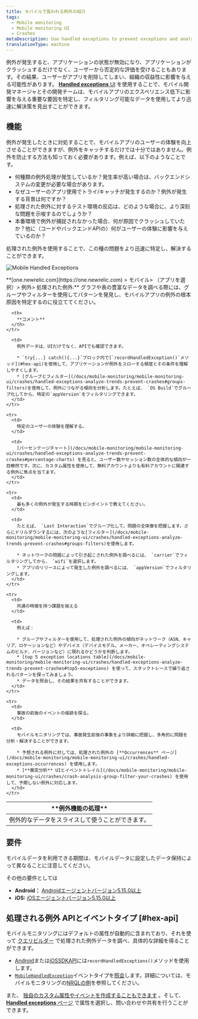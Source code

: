 ```yaml
---
title: モバイルで扱われる例外の紹介
tags:
  - Mobile monitoring
  - Mobile monitoring UI
  - Crashes
metaDescription: Use handled exceptions to prevent exceptions and analyze detailed contextual information to understand why apps ended in a try/catch.
translationType: machine
---
```



例外が発生すると、アプリケーションの状態が無効になり、アプリケーションがクラッシュするだけでなく、ユーザーから否定的な評価を受けることもあります。その結果、ユーザーがアプリを削除してしまい、組織の収益性に影響を与える可能性があります。 [**Handled exceptions** UI](/docs/mobile-monitoring/mobile-monitoring-ui/crashes/handled-exceptions-analyze-trends-prevent-crashes) を使用することで、モバイル開発マネージャとその開発チームは、モバイルアプリのエクスペリエンス低下に影響を与える重要な要因を特定し、フィルタリング可能なデータを使用してより迅速に解決策を見出すことができます。

## 機能

例外が発生したときに対処することで、モバイルアプリのユーザーの体験を向上させることができますが、例外をキャッチするだけでは十分ではありません。例外を防止する方法も知っておく必要があります。例えば、以下のようなことです。

* 何種類の例外処理が発生しているか？発生率が高い場合は、バックエンドシステムの変更が必要な場合があります。
* なぜユーザーのアプリ使用でトライ/キャッチが発生するのか？例外が発生する背景は何ですか？
* 処理された例外に対するテスト環境の反応は、どのような場合に、より深刻な問題を示唆するのでしょうか？
* 本番環境で例外が捕捉されなかった場合、何が原因でクラッシュしていたか？他に（コードやバックエンドAPIの）何がユーザーの体験に影響を与えているのか？

処理された例外を使用することで、この種の問題をより迅速に特定し、解決することができます。

<img
  title="Mobile Handled Exceptions"
  alt="Mobile Handled Exceptions"
  src={mobileHandledExceptionsUi}
/>

<figcaption>
  **[one.newrelic.com](https://one.newrelic.com) > モバイル> （アプリを選択）> 例外> 処理された例外:** グラフや表の豊富なデータを調べる際には、グループやフィルターを使用してパターンを発見し、モバイルアプリの例外の根本原因を特定するのに役立ててください。
</figcaption>

<table>
  <thead>
    <tr>
      <th style={{ width: "200px" }}>
        **例外機能の処理**
      </th>

      <th>
        **コメント**
      </th>
    </tr>
  </thead>

  <tbody>
    <tr>
      <td>
        例外的なデータをスライスして使うことができます。
      </td>

      <td>
        例外データは、UIだけでなく、APIでも確認できます。

        * `try{...} catch(){...}`ブロック内で[`recordHandledException()`メソッド](#hex-api)を使用して、アプリケーションが例外をスローする頻度とその条件を理解しやすくします。
        * [グループとフィルター](/docs/mobile-monitoring/mobile-monitoring-ui/crashes/handled-exceptions-analyze-trends-prevent-crashes#groups-filters)を使用して、例外につながる傾向を分析します。たとえば、 `OS Build`でグループ化してから、特定の`appVersion`をフィルタリングできます。
      </td>
    </tr>

    <tr>
      <td>
        特定のユーザーの体験を理解する。
      </td>

      <td>
        [パーセンテージチャート](/docs/mobile-monitoring/mobile-monitoring-ui/crashes/handled-exceptions-analyze-trends-prevent-crashes#percentage-charts) を見ると、ユーザー数やセッション数の全体的な傾向が一目瞭然です。次に、カスタム属性を使用して、無料アカウントよりも有料アカウントに関連する例外に焦点を当てます。
      </td>
    </tr>

    <tr>
      <td>
        最も多くの例外が発生する時期をピンポイントで教えてください。
      </td>

      <td>
        たとえば、 `Last Interaction`でグループ化して、問題の全体像を把握します。さらにドリルダウンするには、次のような[フィルター](/docs/mobile-monitoring/mobile-monitoring-ui/crashes/handled-exceptions-analyze-trends-prevent-crashes#groups-filters)を使用します。

        * ネットワークの問題によって引き起こされた例外を調べるには、 `carrier`でフィルタリングしてから、 `wifi`を選択します。
        * アプリのリリースによって発生した例外を調べるには、 `appVersion`でフィルタリングします。
      </td>
    </tr>

    <tr>
      <td>
        共通の特徴を持つ課題を揃える
      </td>

      <td>
        例えば：

        * グループやフィルターを使用して、処理された例外の傾向がネットワーク（ASN、キャリア、ロケーションなど）やデバイス（デバイスモデル、メーカー、オペレーティングシステムのビルド、バージョンなど）に現れるかどうかを判断します。
        * [top 5 exception locations table](/docs/mobile-monitoring/mobile-monitoring-ui/crashes/handled-exceptions-analyze-trends-prevent-crashes#top5-exceptions) を使って、スタックトレースで繰り返されるパターンを探ってみましょう。
        * データを照会し、その結果を共有することができます。
      </td>
    </tr>

    <tr>
      <td>
        事故の前後のイベントの痕跡を探る。
      </td>

      <td>
        モバイルモニタリングでは、事故発生前後の事象をより詳細に把握し、多角的に問題を分析・解決することができます。

        * 予想される例外に対しては、処理された例外の [**Occurrences** ページ](/docs/mobile-monitoring/mobile-monitoring-ui/crashes/handled-exceptions-occurrences) を使用します。
        * [**衝突分析** UIとイベントトレイル](/docs/mobile-monitoring/mobile-monitoring-ui/crashes/crash-analysis-group-filter-your-crashes) を使用して、予期しない例外に対応します。
      </td>
    </tr>
  </tbody>
</table>

## 要件

<Callout variant="tip">
  モバイルデータを利用できる期間は、モバイルデータに設定したデータ保持によって異なることに注意してください。
</Callout>

その他の要件としては

* **Android：** [Androidエージェントバージョン5.15.0以上](/docs/release-notes/mobile-release-notes/android-release-notes)
* **iOS:** [iOSエージェントバージョン5.15.0以上](/docs/release-notes/mobile-release-notes/ios-release-notes)

## 処理される例外 APIとイベントタイプ [#hex-api]

モバイルモニタリングにはデフォルトの属性が自動的に含まれており、それを使って [クエリビルダー](/docs/insights/use-insights-ui/getting-started/introduction-new-relic-insights) で処理された例外データを調べ、具体的な詳細を得ることができます。

* [Android](/docs/mobile-monitoring/new-relic-mobile-android/android-sdk-api/recordhandledexception-android-sdk-api)または[iOSSDKAPI](/docs/mobile-monitoring/new-relic-mobile-ios/ios-sdk-api/record-handled-exception)には`recordHandledExceptions()`メソッドを使用します。
* [`MobileHandledException`](/docs/insights/insights-data-sources/default-data/mobile-events-attributes#mobilehandledexception-attributes)イベントタイプを[照会](/docs/insights/nrql-new-relic-query-language/using-nrql/query-page-create-edit-nrql-queries)します。詳細については、モバイルモニタリングの[NRQLの例](/docs/insights/nrql-new-relic-query-language/nrql-query-examples/insights-query-examples-new-relic-mobile#mobilehandledexception-examples)を参照してください。

また、 [独自のカスタム属性やイベントを作成することもできます](/docs/mobile-monitoring/new-relic-mobile/maintenance/add-custom-data-new-relic-mobile) 。そして、 [**Handled exceptions** ページ](/docs/mobile-monitoring/mobile-monitoring-ui/crashes/handled-exceptions-analyze-trends-prevent-crashes) で属性を選択し、問い合わせや共有を行うことができます。